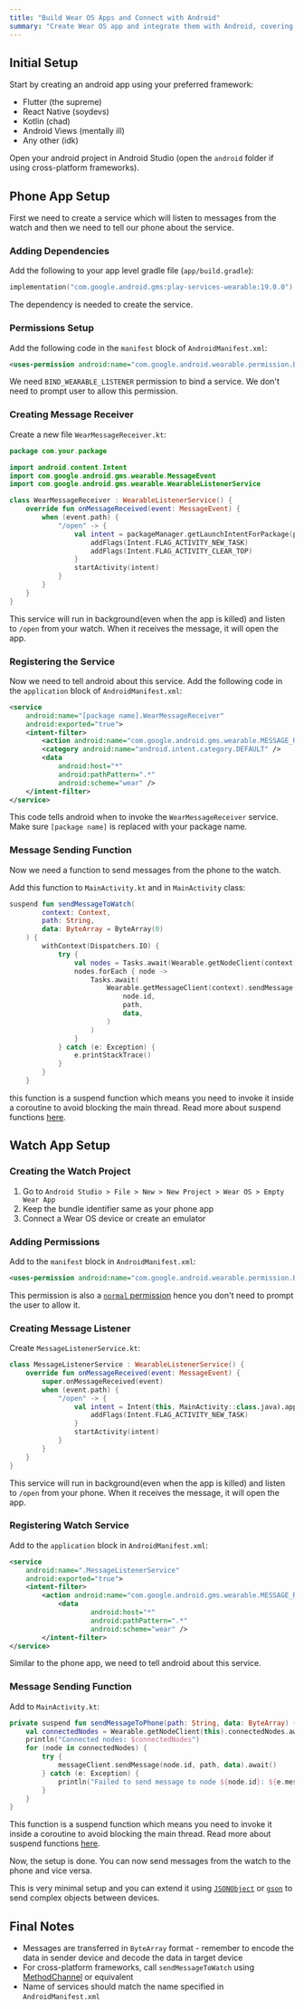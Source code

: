 ```yaml
---
title: "Build Wear OS Apps and Connect with Android"
summary: "Create Wear OS app and integrate them with Android, covering setup, permissions, and data sync."
---
```


## Initial Setup

Start by creating an android app using your preferred framework:

- Flutter <span className="text-gray-400">(the supreme)</span>
- React Native <span className="text-gray-400">(soydevs)</span>
- Kotlin <span className="text-gray-400">(chad)</span>
- Android Views <span className="text-gray-400">(mentally ill)</span>
- Any other <span className="text-gray-400">(idk)</span>

Open your android project in Android Studio (open the `android` folder if using cross-platform frameworks).

## Phone App Setup

First we need to create a service which will listen to messages from the watch and then we need to tell our phone about the service.

### Adding Dependencies

Add the following to your app level gradle file (`app/build.gradle`):

```kotlin
implementation("com.google.android.gms:play-services-wearable:19.0.0")
```

The dependency is needed to create the service.

### Permissions Setup

Add the following code in the `manifest` block of `AndroidManifest.xml`:

```xml
<uses-permission android:name="com.google.android.wearable.permission.BIND_WEARABLE_LISTENER" />
```

We need `BIND_WEARABLE_LISTENER` permission to bind a service. We don't need to prompt user to allow this permission.

### Creating Message Receiver

Create a new file `WearMessageReceiver.kt`:

```kotlin
package com.your.package

import android.content.Intent
import com.google.android.gms.wearable.MessageEvent
import com.google.android.gms.wearable.WearableListenerService

class WearMessageReceiver : WearableListenerService() {
    override fun onMessageReceived(event: MessageEvent) {
        when (event.path) {
            "/open" -> {
                val intent = packageManager.getLaunchIntentForPackage(packageName)?.apply {
                    addFlags(Intent.FLAG_ACTIVITY_NEW_TASK)
                    addFlags(Intent.FLAG_ACTIVITY_CLEAR_TOP)
                }
                startActivity(intent)
            }
        }
    }
}
```

This service will run in background(even when the app is killed) and listen to `/open` from your watch. When it receives the message, it will open the app.

### Registering the Service

Now we need to tell android about this service. Add the following code in the `application` block of `AndroidManifest.xml`:

```xml
<service
    android:name="[package name].WearMessageReceiver"
    android:exported="true">
    <intent-filter>
        <action android:name="com.google.android.gms.wearable.MESSAGE_RECEIVED" />
        <category android:name="android.intent.category.DEFAULT" />
        <data
            android:host="*"
            android:pathPattern=".*"
            android:scheme="wear" />
    </intent-filter>
</service>
```

This code tells android when to invoke the `WearMessageReceiver` service. Make sure `[package name]` is replaced with your package name.

### Message Sending Function

Now we need a function to send messages from the phone to the watch.

Add this function to `MainActivity.kt` and in `MainActivity` class:

```kotlin
suspend fun sendMessageToWatch(
        context: Context,
        path: String,
        data: ByteArray = ByteArray(0)
    ) {
        withContext(Dispatchers.IO) {
            try {
                val nodes = Tasks.await(Wearable.getNodeClient(context).connectedNodes)
                nodes.forEach { node ->
                    Tasks.await(
                        Wearable.getMessageClient(context).sendMessage(
                            node.id,
                            path,
                            data,
                        )
                    )
                }
            } catch (e: Exception) {
                e.printStackTrace()
            }
        }
    }
```

this function is a suspend function which means you need to invoke it inside a coroutine to avoid blocking the main thread. Read more about suspend functions [here](https://kotlinlang.org/docs/composing-suspending-functions.html).

## Watch App Setup

### Creating the Watch Project

1. Go to `Android Studio > File > New > New Project > Wear OS > Empty Wear App`
2. Keep the bundle identifier same as your phone app
3. Connect a Wear OS device or create an emulator

### Adding Permissions

Add to the `manifest` block in `AndroidManifest.xml`:

```xml
<uses-permission android:name="com.google.android.wearable.permission.BIND_WEARABLE_LISTENER" />
```

This permission is also a [`normal` permission](https://developer.android.com/guide/topics/permissions/overview#normal) hence you don't need to prompt the user to allow it.

### Creating Message Listener

Create `MessageListenerService.kt`:

```kotlin
class MessageListenerService : WearableListenerService() {
    override fun onMessageReceived(event: MessageEvent) {
        super.onMessageReceived(event)
        when (event.path) {
            "/open" -> {
                val intent = Intent(this, MainActivity::class.java).apply {
                    addFlags(Intent.FLAG_ACTIVITY_NEW_TASK)
                }
                startActivity(intent)
            }
        }
    }
}
```

This service will run in background(even when the app is killed) and listen to `/open` from your phone. When it receives the message, it will open the app.

### Registering Watch Service

Add to the `application` block in `AndroidManifest.xml`:

```xml
<service
    android:name=".MessageListenerService"
    android:exported="true">
    <intent-filter>
        <action android:name="com.google.android.gms.wearable.MESSAGE_RECEIVED" />
            <data
                    android:host="*"
                    android:pathPattern=".*"
                    android:scheme="wear" />
        </intent-filter>
</service>
```

Similar to the phone app, we need to tell android about this service.

### Message Sending Function

Add to `MainActivity.kt`:

```kotlin
private suspend fun sendMessageToPhone(path: String, data: ByteArray) {
    val connectedNodes = Wearable.getNodeClient(this).connectedNodes.await()
    println("Connected nodes: $connectedNodes")
    for (node in connectedNodes) {
        try {
            messageClient.sendMessage(node.id, path, data).await()
        } catch (e: Exception) {
            println("Failed to send message to node ${node.id}: ${e.message}")
        }
    }
}
```

This function is a suspend function which means you need to invoke it inside a coroutine to avoid blocking the main thread. Read more about suspend functions [here](https://kotlinlang.org/docs/composing-suspending-functions.html).

Now, the setup is done. You can now send messages from the watch to the phone and vice versa.

This is very minimal setup and you can extend it using [`JSONObject`](https://developer.android.com/reference/org/json/JSONObject) or [`gson`](https://github.com/google/gson) to send complex objects between devices.

## Final Notes

- Messages are transferred in `ByteArray` format - remember to encode the data in sender device and decode the data in target device
- For cross-platform frameworks, call `sendMessageToWatch` using [MethodChannel](https://api.flutter.dev/flutter/services/MethodChannel-class.html) or equivalent
- Name of services should match the name specified in `AndroidManifest.xml`
